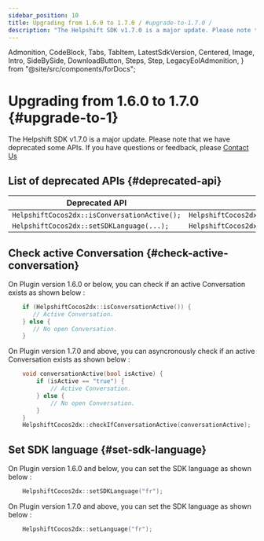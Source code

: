 ```yaml
---
sidebar_position: 10
title: Upgrading from 1.6.0 to 1.7.0 / #upgrade-to-1.7.0 /
description: "The Helpshift SDK v1.7.0 is a major update. Please note that we have deprecated some APIs. If you have questions or feedback, please Contact Us"
---
```


  Admonition,
  CodeBlock,
  Tabs,
  TabItem,
  LatestSdkVersion,
  Centered,
  Image,
  Intro,
  SideBySide,
  DownloadButton,
  Steps,
  Step,
  LegacyEolAdmonition,
} from "@site/src/components/forDocs";

<LegacyEolAdmonition />

# Upgrading from 1.6.0 to 1.7.0 {#upgrade-to-1}

<Intro>

The Helpshift SDK v1.7.0 is a major update. Please note that we have deprecated some APIs. If you have questions or feedback, please <a href="https://support.helpshift.com/kb/contact/" target="_blank">Contact Us</a>

</Intro>

## List of deprecated APIs {#deprecated-api}

| Deprecated API                               | New API                                              |
| -------------------------------------------- | ---------------------------------------------------- |
| `HelpshiftCocos2dx::isConversationActive();` | `HelpshiftCocos2dx::checkIfConversationActive(...);` |
| `HelpshiftCocos2dx::setSDKLanguage(...);`    | `HelpshiftCocos2dx::setLanguage(...);`               |

## Check active Conversation {#check-active-conversation}

On Plugin version 1.6.0 or below, you can check if an active Conversation exists as shown below :

```cpp
    if (HelpshiftCocos2dx::isConversationActive()) {
       // Active Conversation.
    } else {
       // No open Conversation.
    }

```

On Plugin version 1.7.0 and above, you can asyncronously check if an active Conversation exists as shown below :

```cpp
    void conversationActive(bool isActive) {
        if (isActive == "true") {
            // Active Conversation.
        } else {
            // No open Conversation.
        }
    }
    HelpshiftCocos2dx::checkIfConversationActive(conversationActive);

```

## Set SDK language {#set-sdk-language}

On Plugin version 1.6.0 and below, you can set the SDK language as shown below :

```cpp
    HelpshiftCocos2dx::setSDKLanguage("fr");

```

On Plugin version 1.7.0 and above, you can set the SDK language as shown below :

```cpp
    HelpshiftCocos2dx::setLanguage("fr");
```
